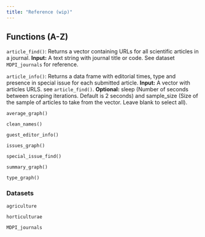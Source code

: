 ```yaml
---
title: "Reference (wip)"
---
```


## Functions (A-Z)

`article_find()`: Returns a vector containing URLs for all scientific articles in a journal. **Input:** A text string with journal title or code. See dataset `MDPI_journals` for reference.

`article_info()`: Returns a data frame with editorial times, type and presence in special issue for each submitted article. **Input:** A vector with articles URLS. see `article_find()`. **Optional:** sleep (Number of seconds between scraping iterations. Default is 2 seconds) and sample_size (Size of the sample of articles to take from the vector. Leave blank to select all).

`average_graph()`

`clean_names()`

`guest_editor_info()`

`issues_graph()`

`special_issue_find()`

`summary_graph()`

`type_graph()`

### Datasets

`agriculture` 

`horticulturae`

`MDPI_journals`
